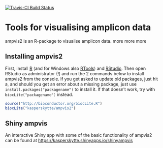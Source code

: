 [![Travis-CI Build Status](https://travis-ci.org/KasperSkytte/ampvis2.svg?branch=master)](https://travis-ci.org/KasperSkytte/ampvis2)

# Tools for visualising amplicon data

ampvis2 is an R-package to visualise amplicon data. more more more

## Installing ampvis2
First, install [R](https://mirrors.dotsrc.org/cran/) (and for Windows also [RTools](https://mirrors.dotsrc.org/cran/bin/windows/Rtools/)) and [RStudio](https://www.rstudio.com/products/rstudio/download/#download). Then open RStudio as administrator (!) and run the 2 commands below to install ampvis2 from the console. If you get asked to update old packages, just hit a, and should you get an error about a missing package, just use `install.packages("packagename")` to install it. If that doesn't work, try with `biocLite("packagename")` instead.
```r
source("http://bioconductor.org/biocLite.R")
biocLite("kasperskytte/ampvis2")
```

## Shiny ampvis
An interactive Shiny app with some of the basic functionality of ampvis2 can be found at [https://kasperskytte.shinyapps.io/shinyampvis](https://kasperskytte.shinyapps.io/shinyampvis)